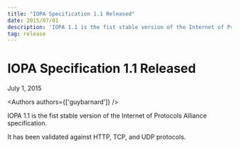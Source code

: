 ```yaml
---
title: "IOPA Specification 1.1 Released"
date: 2015/07/01
description: 'IOPA 1.1 is the fist stable version of the Internet of Protocols Alliance specification'
tag: release
---
```



# IOPA Specification 1.1 Released

<div className="text-sm mt-2 text-center text-gray-500 dark:text-gray-400">
  July 1, 2015
</div>

<Authors authors={['guybarnard']} />

IOPA 1.1 is the fist stable version of the Internet of Protocols Alliance specification.


It has been validated against HTTP, TCP, and UDP protocols.